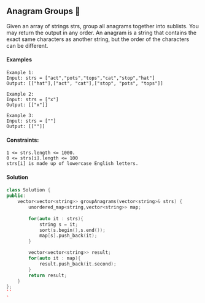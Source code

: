 ## Anagram Groups 🎯
<a color="#FF0000"></a>
Given an array of strings strs, group all anagrams together into sublists. You may return the output in any order.
An anagram is a string that contains the exact same characters as another string, but the order of the characters can be different.

#### Examples
```
Example 1:
Input: strs = ["act","pots","tops","cat","stop","hat"]
Output: [["hat"],["act", "cat"],["stop", "pots", "tops"]]

Example 2:
Input: strs = ["x"]
Output: [["x"]]

Example 3:
Input: strs = [""]
Output: [[""]]
```
#### Constraints:
```
1 <= strs.length <= 1000.
0 <= strs[i].length <= 100
strs[i] is made up of lowercase English letters.
```
#### Solution
```cpp
class Solution {
public:
    vector<vector<string>> groupAnagrams(vector<string>& strs) {
        unordered_map<string,vector<string>> map;
        
        for(auto it : strs){
            string s = it;
            sort(s.begin(),s.end());
            map[s].push_back(it);
        }

        vector<vector<string>> result;
        for(auto it : map){
            result.push_back(it.second);
        }
        return result;
    }
};
``
`





